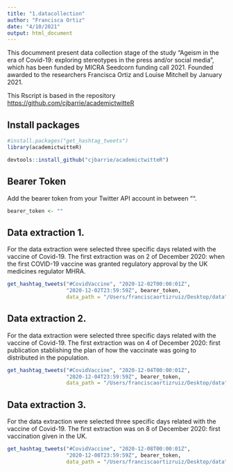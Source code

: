 ```yaml
---
title: "1.datacollection"
author: "Francisca Ortiz"
date: "4/10/2021"
output: html_document
---
```


This documment present data collection stage of the study "Ageism in the era of Covid-19: exploring stereotypes in the press and/or social media", which has been funded by MICRA Seedcorn funding call 2021. Founded awarded to the researchers Francisca Ortiz and Louise Mitchell by January 2021.

This Rscript is based in the repository 
<https://github.com/cjbarrie/academictwitteR> 

## Install packages

```r
#install.packages("get_hashtag_tweets")
library(academictwitteR)

devtools::install_github("cjbarrie/academictwitteR")
```

## Bearer Token

Add the bearer token from your Twitter API account in between "". 

```r
bearer_token <- ""
```

## Data extraction 1.

For the data extraction were selected three specific days related with the vaccine of Covid-19. The first extraction was on 2 of December 2020: when the first COVID-19 vaccine was granted regulatory approval by the UK medicines regulator MHRA.

```r
get_hashtag_tweets("#CovidVaccine", "2020-12-02T00:00:01Z", 
                   "2020-12-02T23:59:59Z", bearer_token, 
                   data_path = "/Users/franciscaortizruiz/Desktop/data")
```

## Data extraction 2.

For the data extraction were selected three specific days related with the vaccine of Covid-19. The first extraction was on 4 of December 2020: first publication stablishing the plan of how the vaccinate was going to distributed in the population.

```r
get_hashtag_tweets("#CovidVaccine", "2020-12-04T00:00:01Z", 
                   "2020-12-04T23:59:59Z", bearer_token, 
                   data_path = "/Users/franciscaortizruiz/Desktop/data")
```

## Data extraction 3.

For the data extraction were selected three specific days related with the vaccine of Covid-19. The first extraction was on 8 of December 2020: first vaccination given in the UK.

```r
get_hashtag_tweets("#CovidVaccine", "2020-12-08T00:00:01Z", 
                   "2020-12-08T23:59:59Z", bearer_token, 
                   data_path = "/Users/franciscaortizruiz/Desktop/data")
```

